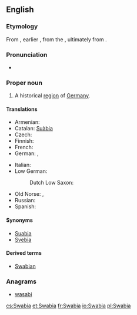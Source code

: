 ==English==
{{wikipedia}}

===Etymology===
From {{etyl|la|en}} {{term|Suabia|Suābia|lang=la}}, earlier {{term|Suebia|Suēbia|lang=la}}, from the {{term|Suebi|Suēbī|lang=la}}, ultimately from {{etyl|gem-pro|en}} {{recons|swēbaz|lang=gem-pro}}.

===Pronunciation===
* {{IPA|/ˈsweɪbiə/|lang=en}}

===Proper noun===
{{en-proper noun}}

# {{context|historical|lang=en}} A historical [[region]] of [[Germany]].

====Translations====
{{trans-top|historical region of Germany}}
* Armenian: {{t-|hy|Շվաբիա|tr=Švabia|sc=Armn}}
* Catalan: [[Suàbia]] {{f}}
* Czech: {{t+|cs|Švábsko|n}}
* Finnish: {{t-|fi|Schwaben}}
* French: {{t+|fr|Souabe|f}}
* German: {{t+|de|Schwaben|n}}, {{t-|de|Schwabenland|n}}
{{trans-mid}}
* Italian: {{t-|it|Svevia|f}}
* Low German:
*: Dutch Low Saxon: {{tø|nds-nl|Swoaben}} {{qualifier|Gronings}}
* Old Norse: {{tø|non|Sváfaland|n}}, {{tø|non|Sváfi|m}}
* Russian: {{t-|ru|Швабия|f|sc=Cyrl|tr=Švábija|alt=Шва́бия}}
* Spanish: {{t-|es|Suabia|f}}
{{trans-bottom}}

====Synonyms====
* [[Suabia]]
* [[Svebia]]

====Derived terms====
* [[Swabian]]

===Anagrams===
* [[wasabi#English|wasabi]]

[[cs:Swabia]]
[[et:Swabia]]
[[fr:Swabia]]
[[io:Swabia]]
[[pl:Swabia]]